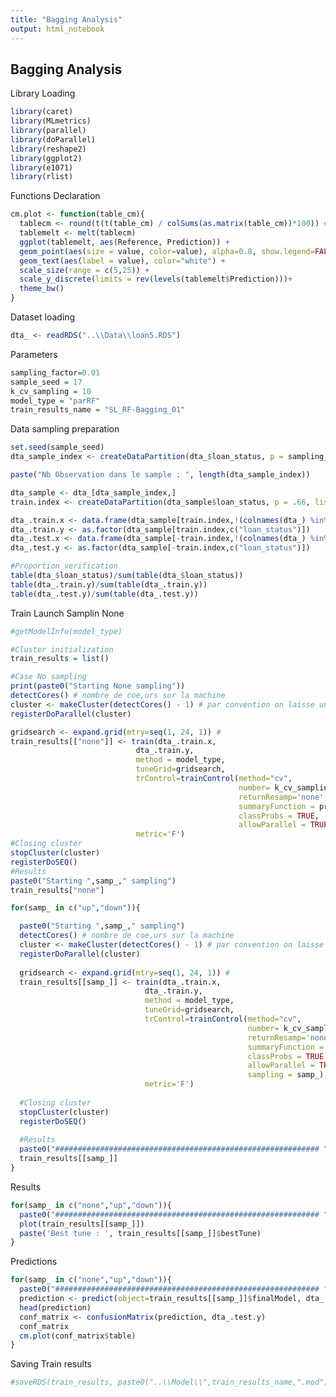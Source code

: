 ```yaml
---
title: "Bagging Analysis"
output: html_notebook
---
```


Bagging Analysis
----------------

Library Loading
```r
library(caret)
library(MLmetrics)
library(parallel)
library(doParallel)
library(reshape2)
library(ggplot2)
library(e1071)
library(rlist)
```

Functions Declaration
```r
cm.plot <- function(table_cm){
  tablecm <- round(t(t(table_cm) / colSums(as.matrix(table_cm))*100)) # crée les pourcentages
  tablemelt <- melt(tablecm)
  ggplot(tablemelt, aes(Reference, Prediction)) +
  geom_point(aes(size = value, color=value), alpha=0.8, show.legend=FALSE) +
  geom_text(aes(label = value), color="white") +
  scale_size(range = c(5,25)) +
  scale_y_discrete(limits = rev(levels(tablemelt$Prediction)))+
  theme_bw()
}

```

Dataset loading
```r
dta_ <- readRDS("..\\Data\\loan5.RDS")
```

Parameters
```r
sampling_factor=0.01
sample_seed = 17
k_cv_sampling = 10
model_type = "parRF"
train_results_name = "SL_RF-Bagging_01"
```





Data sampling preparation
```r
set.seed(sample_seed)
dta_sample_index <- createDataPartition(dta_$loan_status, p = sampling_factor, list = FALSE, times = 1)

paste("Nb Observation dans le sample : ", length(dta_sample_index))

dta_sample <- dta_[dta_sample_index,]
train.index <- createDataPartition(dta_sample$loan_status, p = .66, list = FALSE, times = 1)

dta_.train.x <- data.frame(dta_sample[train.index,!(colnames(dta_) %in% c("loan_status"))])
dta_.train.y <- as.factor(dta_sample[train.index,c("loan_status")])
dta_.test.x <- data.frame(dta_sample[-train.index,!(colnames(dta_) %in% c("loan_status"))])
dta_.test.y <- as.factor(dta_sample[-train.index,c("loan_status")])

#Proportion verification
table(dta_$loan_status)/sum(table(dta_$loan_status))
table(dta_.train.y)/sum(table(dta_.train.y))
table(dta_.test.y)/sum(table(dta_.test.y))
```

Train Launch Samplin None
```r

#getModelInfo(model_type)

#Cluster initialization
train_results = list()

#Case No sampling
print(paste0("Starting None sampling"))
detectCores() # nombre de coe,urs sur la machine
cluster <- makeCluster(detectCores() - 1) # par convention on laisse un coeur pour l'OS
registerDoParallel(cluster)

gridsearch <- expand.grid(mtry=seq(1, 24, 1)) #
train_results[["none"]] <- train(dta_.train.x,
                            dta_.train.y,
                            method = model_type,
                            tuneGrid=gridsearch,
                            trControl=trainControl(method="cv",
                                                   number= k_cv_sampling,
                                                   returnResamp='none',
                                                   summaryFunction = prSummary,
                                                   classProbs = TRUE,
                                                   allowParallel = TRUE),
                            metric='F')
#Closing cluster
stopCluster(cluster)
registerDoSEQ()
#Results
paste0("Starting ",samp_," sampling")
train_results["none"]

for(samp_ in c("up","down")){

  paste0("Starting ",samp_," sampling")
  detectCores() # nombre de coe,urs sur la machine
  cluster <- makeCluster(detectCores() - 1) # par convention on laisse un coeur pour l'OS
  registerDoParallel(cluster)
  
  gridsearch <- expand.grid(mtry=seq(1, 24, 1)) #
  train_results[[samp_]] <- train(dta_.train.x,
                              dta_.train.y,
                              method = model_type,
                              tuneGrid=gridsearch,
                              trControl=trainControl(method="cv",
                                                     number= k_cv_sampling,
                                                     returnResamp='none',
                                                     summaryFunction = prSummary,
                                                     classProbs = TRUE,
                                                     allowParallel = TRUE,
                                                     sampling = samp_),
                              metric='F')
  
  #Closing cluster
  stopCluster(cluster)
  registerDoSEQ()
  
  #Results
  paste0("########################################################### ",samp_," ###################################################################")
  train_results[[samp_]]
}

```

Results
```r
for(samp_ in c("none","up","down")){ 
  paste0("########################################################### ",samp_," ###################################################################")
  plot(train_results[[samp_]])
  paste('Best tune : ', train_results[[samp_]]$bestTune)
}
```

Predictions
```r
for(samp_ in c("none","up","down")){ 
  paste0("########################################################### ",samp_," ###################################################################")
  prediction <- predict(object=train_results[[samp_]]$finalModel, dta_.test.x, type='class')
  head(prediction)
  conf_matrix <- confusionMatrix(prediction, dta_.test.y)
  conf_matrix
  cm.plot(conf_matrix$table)
}
```

Saving Train results 
```r
#saveRDS(train_results, paste0("..\\Model\\",train_results_name,".mod"))
```


